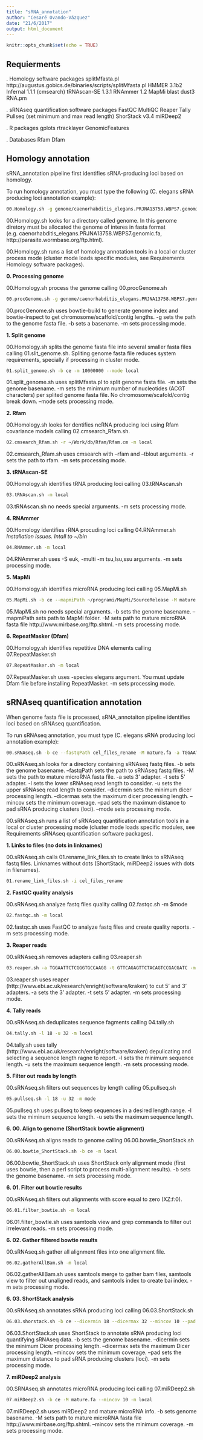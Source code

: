 ```yaml
---
title: "sRNA_annotation"
author: "Cesaré Ovando-Vázquez"
date: "21/6/2017"
output: html_document
---
```


```r
knitr::opts_chunk$set(echo = TRUE)
```

## Requierments

. Homology software packages
splitMfasta.pl http://augustus.gobics.de/binaries/scripts/splitMfasta.pl
HMMER 3.1b2
Infernal 1.1.1 (cmsearch)
tRNAscan-SE 1.3.1
RNAmmer 1.2 
MapMi
blast
dust3
RNA.pm

. sRNAseq quantification software packages
FastQC
MultiQC
Reaper
Tally
Pullseq (set minimum and max read length)
ShorStack v3.4
miRDeep2

. R packages
gplots
rtracklayer
GenomicFeatures

. Databases
Rfam
Dfam



## Homology annotation

sRNA_annotation pipeline first identifies sRNA-producing loci based on homology.

To run homology annotation, you must type the following (C. elegans sRNA producing loci annotation example):

```bash
00.Homology.sh -g genome/caenorhabditis_elegans.PRJNA13758.WBPS7.genomic.fa -b ce -m 10000000 -r ~/Work/db/Rfam/Rfam.cm -M mature.fa --mapmiPath ~/programi/MapMi/SourceRelease --mode local
```

00.Homology.sh looks for a directory called genome. In this genome diretory must be allocated the genome of interes in fasta format (e.g. caenorhabditis_elegans.PRJNA13758.WBPS7.genomic.fa, http://parasite.wormbase.org/ftp.html). 

00.Homology.sh runs a list of homology annotation tools in a local or cluster process mode (cluster mode loads specific modules, see Requirements Homology software packages).

**0. Processing genome**

00.Homology.sh process the genome calling 00.procGenome.sh

```bash
00.procGenome.sh -g genome/caenorhabditis_elegans.PRJNA13758.WBPS7.genomic.fa -b ce -m local
```
00.procGenome.sh uses bowtie-build to generate genome index and bowtie-inspect to get chromosome/scaffold/contig lengths. -g sets the path to the genome fasta file. -b sets a basename. -m sets processing mode.  

**1. Split genome**

00.Homology.sh splits the genome fasta file into several smaller fasta files calling 01.slit_genome.sh. Spliting genome fasta file reduces system requirements, specially if processing in cluster mode.

```bash
01.split_genome.sh -b ce -m 10000000 --mode local
```
01.split_genome.sh uses splitMfasta.pl to split genome fasta file. -m sets the genome basename. -m sets the minimum number of nucleotides (ACGT characters) per splited genome fasta file. No chromosome/scafold/contig break down. --mode sets processing mode.

**2. Rfam**

00.Homology.sh looks for dentifies ncRNA producing loci using Rfam covariance models calling 02.cmsearch_Rfam.sh.

```bash
02.cmsearch_Rfam.sh -r ~/Work/db/Rfam/Rfam.cm -m local
```
02.cmsearch_Rfam.sh uses cmsearch with --rfam and --tblout arguments. -r sets the path to rfam. -m sets processing mode.

**3. tRNAscan-SE**

00.Homology.sh identifies tRNA producing loci calling 03.tRNAscan.sh

```bash
03.tRNAscan.sh -m local
```
03.tRNAscan.sh no needs special arguments. -m sets processing mode.

**4. RNAmmer**

00.Homology identifies rRNA procuding loci calling 04.RNAmmer.sh
*Installation issues. Intall to ~/bin*
```bash
04.RNAmmer.sh -m local
```
04.RNAmmer.sh uses -S euk, -multi -m tsu,lsu,ssu arguments. -m sets processing mode.

**5. MapMi**

00.Homology.sh identifies microRNA producing loci calling 05.MapMi.sh

```bash
05.MapMi.sh -b ce --mapmiPath ~/programi/MapMi/SourceRelease -M mature.fa -m local
```
05.MapMi.sh no needs special arguments. -b sets the genome basename. --mapmiPath sets path to MapMi folder. -M sets path to mature microRNA fasta file http://www.mirbase.org/ftp.shtml. -m sets processing mode.

**6. RepeatMasker (Dfam)**

00.Homology.sh identifies repetitive DNA elements calling 07.RepeatMasker.sh

```bash
07.RepeatMasker.sh -m local
```
07.RepeatMasker.sh uses -species elegans argument. You must update Dfam file before installing RepeatMasker. -m sets processing mode.


## sRNAseq quantification annotation

When genome fasta file is processed, sRNA_annotaiton pipeline identifies loci based on sRNAseq quantification.

To run sRNAseq annotation, you must type (C. elegans sRNA producing loci annotation example):

```bash
00.sRNAseq.sh -b ce --fastqPath cel_files_rename -M mature.fa -a TGGAATTCTCGGGTGCCAAGG -t GTTCAGAGTTCTACAGTCCGACGATC -l 18 -u 32 --dicermin 18 --dicermax 32 --mincov 10 --pad 10 --mode local
```

00.sRNAseq.sh looks for a directory containing sRNAseq fastq files. -b sets the genome basename. --fastqPath sets the path to sRNAseq fastq files. -M sets the path to mature microRNA fasta file. -a sets 3' adapter. -t sets 5' adapter. -l sets the lower sRNAseq read length to consider. -u sets the upper sRNAseq read length to consider. --dicermin sets the minimum dicer processing length. --dicermas sets the maximum dicer processing length. --mincov sets the minimum coverage. --pad sets the maximum distance to pad sRNA producing clusters (loci). --mode sets processing mode.

00.sRNAseq.sh runs a list of sRNAseq quantification annotation tools in a local or cluster processing mode (cluster mode loads specific modules, see Requirements sRNAseq quantification software packages).


**1. Links to files (no dots in linknames)**

00.sRNAseq.sh calls 01.rename_link_files.sh to create links to sRNAseq fastq files. Linknames without dots (ShortStack, miRDeep2 issues with dots in filenames).

```bash
01.rename_link_files.sh -i cel_files_rename
```

**2. FastQC quality analysis**

00.sRNAseq.sh analyze fastq files quality calling 02.fastqc.sh -m $mode

```bash
02.fastqc.sh -m local
```
02.fastqc.sh uses FastQC to analyze fastq files and create quality reports. -m sets processing mode.


**3. Reaper reads**

00.sRNAseq.sh removes adapters calling 03.reaper.sh

```bash
03.reaper.sh -a TGGAATTCTCGGGTGCCAAGG -t GTTCAGAGTTCTACAGTCCGACGATC -m local
```
03.reaper.sh uses reaper (http://www.ebi.ac.uk/research/enright/software/kraken) to cut 5' and 3' adapters. -a sets the 3' adapter. -t sets 5' adapter. -m sets processing mode. 


**4. Tally reads**

00.sRNAseq.sh deduplicates sequence fagments calling 04.tally.sh

```bash
04.tally.sh -l 18 -u 32 -m local
```
04.tally.sh uses tally (http://www.ebi.ac.uk/research/enright/software/kraken) depulicating and selecting a sequence length ragne to report. -l sets the minimum sequence length. -u sets the maximum sequence length. -m sets processing mode.


**5. Filter out reads by length**

00.sRNAseq.sh filters out sequences by length calling 05.pullseq.sh

```bash
05.pullseq.sh -l 18 -u 32 -m mode
```
05.pullseq.sh uses pullseq to keep sequences in a desired length range. -l sets the miminum sequence length. -u sets the maximum sequence length.


**6. 00. Align to genome (ShortStack bowtie alignment)**

00.sRNAseq.sh aligns reads to genome calling 06.00.bowtie_ShortStack.sh

```bash
06.00.bowtie_ShortStack.sh -b ce -m local
``` 
06.00.bowtie_ShortStack.sh uses ShortStack only alignment mode (first uses bowtie, then a perl script to process multi-alignment results). -b sets the genome basename. -m sets processing mode.


**6. 01. Filter out bowtie results**

00.sRNAseq.sh filters out alignments with score equal to zero (XZ:f:0).

```bash
06.01.filter_bowtie.sh -m local
```
06.01.filter_bowtie.sh uses samtools view and grep commands to filter out irrelevant reads. -m sets processing mode.

**6. 02. Gather filtered bowtie results**

00.sRNAseq.sh gather all alignment files into one alignment file.

```bash
06.02.gatherAllBam.sh -m local
```
06.02.gatherAllBam.sh uses samtools merge to gather bam files, samtools view to filter out unaligned reads, and samtools index to create bai index. -m sets processing mode.

**6. 03. ShortStack analysis**

00.sRNAseq.sh annotates sRNA producing loci calling 06.03.ShortStack.sh

```bash
06.03.shorstack.sh -b ce --dicermin 18 --dicermax 32 --mincov 10 --pad 10 -m local
```
06.03.ShortStack.sh uses ShortStack to annotate sRNA producing loci quantifying sRNAseq data. -b sets the genome basename. --dicermin sets the minimum Dicer processing length. --dicermax sets the maximum Dicer processing length. --mincov sets the minimum coverage. --pad sets the maximum distance to pad sRNA producing clusters (loci). -m sets processing mode.  


**7. miRDeep2 analysis**

00.SRNAseq.sh annotates microRNA producing loci calling 07.miRDeep2.sh

```bash
07.miRDeep2.sh -b ce -M mature.fa --mincov 10 -m local
```

07.miRDeep2.sh uses miRDeep2 and mature microRNA info. -b sets genome basename. -M sets path to mature microRNA fasta file http://www.mirbase.org/ftp.shtml. --mincov sets the minimum coverage. -m sets processing mode.









